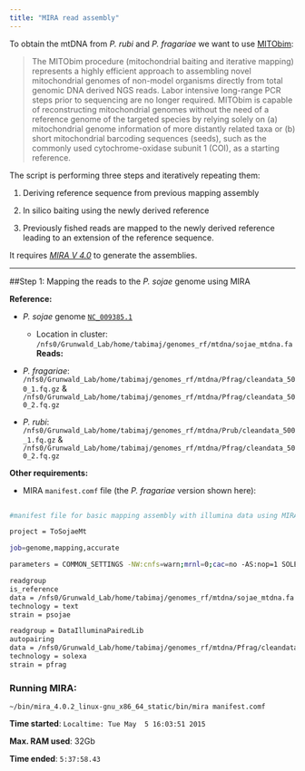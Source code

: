 ```yaml
---
title: "MIRA read assembly"
---
```


To obtain the mtDNA from *P. rubi* and *P. fragariae* we want to use [MITObim](http://github.com/chrishah/MITObim):

> The MITObim procedure (mitochondrial baiting and iterative mapping) represents a highly efficient approach to assembling novel mitochondrial genomes of non-model organisms directly from total genomic DNA derived NGS reads. Labor intensive long-range PCR steps prior to sequencing are no longer required. MITObim is capable of reconstructing mitochondrial genomes without the need of a reference genome of the targeted species by relying solely on (a) mitochondrial genome information of more distantly related taxa or (b) short mitochondrial barcoding sequences (seeds), such as the commonly used cytochrome-oxidase subunit 1 (COI), as a starting reference.

The script is performing three steps and iteratively repeating them:

  1. Deriving reference sequence from previous mapping assembly
  
  2. In silico baiting using the newly derived reference
  
  3. Previously fished reads are mapped to the newly derived reference leading to an extension of the reference sequence. 

It requires *[MIRA V 4.0](http://mira-assembler.sourceforge.net/)* to generate the assemblies.

***

##Step 1: Mapping the reads to the *P. sojae* genome using MIRA


**Reference:** 
  
  * *P. sojae* genome [`NC_009385.1`](http://www.ncbi.nlm.nih.gov/nuccore/NC_009385.1)
    * Location in cluster: `/nfs0/Grunwald_Lab/home/tabimaj/genomes_rf/mtdna/sojae_mtdna.fa`
**Reads:**

  * *P. fragariae*: `/nfs0/Grunwald_Lab/home/tabimaj/genomes_rf/mtdna/Pfrag/cleandata_500_1.fq.gz` & `/nfs0/Grunwald_Lab/home/tabimaj/genomes_rf/mtdna/Pfrag/cleandata_500_2.fq.gz`

* *P. rubi*: `/nfs0/Grunwald_Lab/home/tabimaj/genomes_rf/mtdna/Prub/cleandata_500_1.fq.gz` & `/nfs0/Grunwald_Lab/home/tabimaj/genomes_rf/mtdna/Pfrag/cleandata_500_2.fq.gz`
  
**Other requirements:**
  
  * MIRA `manifest.comf` file (the *P. fragariae* version shown here):
  
```bash
  
#manifest file for basic mapping assembly with illumina data using MIRA 4

project = ToSojaeMt

job=genome,mapping,accurate

parameters = COMMON_SETTINGS -NW:cnfs=warn;mrnl=0;cac=no -AS:nop=1 SOLEXA_SETTINGS -CO:msr=no 

readgroup
is_reference
data = /nfs0/Grunwald_Lab/home/tabimaj/genomes_rf/mtdna/sojae_mtdna.fa
technology = text
strain = psojae

readgroup = DataIlluminaPairedLib
autopairing
data = /nfs0/Grunwald_Lab/home/tabimaj/genomes_rf/mtdna/Pfrag/cleandata_500_1.fastq.gz /nfs0/Grunwald_Lab/home/tabimaj/genomes_rf/mtdna/Pfrag/cleandata_500_2.fastq.gz
technology = solexa
strain = pfrag

```

### Running MIRA:

`~/bin/mira_4.0.2_linux-gnu_x86_64_static/bin/mira manifest.comf`

**Time started**: `Localtime: Tue May  5 16:03:51 2015`

**Max. RAM used**: 32Gb

**Time ended**: `5:37:58.43`